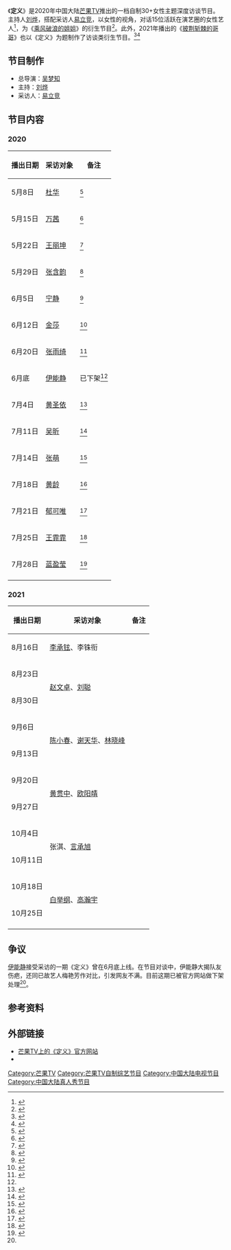 {{電視節目信息框
| 名稱 = 定义
| 英文名称 = Definition
| 圖片 =  
| 標語 = 
| 播出國家 = {{CHNML}}
| 開始 = '''2020'''：{{start date|2020|5|8}}
| 結束 = {{end date|2020|7|28}}<br />'''2021'''：{{start date|2021|8|16}}
| 每集長度 = 
| 主持 = [[刘烨_(女主持)|刘烨]]
| 总导演 = [[吴梦知|吴梦知]]
| 集數 = 
| 國家 = {{CHN}}
| 電視網 = [[芒果TV|芒果TV]]
| 語言 = [[中文|中文]]
| 類型 = [[访谈|访谈]]
| 別名 =
| 制作公司 = [[芒果TV|芒果TV]]
| 主演 = [[易立竞|易立竞]]
| 制作年份 = 2020年-2021年
| 相关节目 = 《[[乘风破浪的姐姐|乘风破浪的姐姐]]》<br />《[[披荆斩棘的哥哥|披荆斩棘的哥哥]]》
| 官方網站 = https://www.mgtv.com/h/338455.html
}}

《'''定义'''》是2020年中国大陆[[芒果TV|芒果TV]]推出的一档自制30+女性主题深度访谈节目。主持人[[刘烨_(女主持)|刘烨]]，搭配采访人[[易立竞|易立竞]]，以女性的视角，对话15位活跃在演艺圈的女性艺人<ref>{{cite news|url=https://www.mgtv.com/h/338455.html|title=芒果TV《定义》信息页|publisher=[[芒果TV|芒果TV]]|accessdate=2020-07-25|archive-date=2020-07-25|archive-url=https://web.archive.org/web/20200725051843/https://www.mgtv.com/h/338455.html|dead-url=no}}</ref>，为《[[乘风破浪的姐姐|乘风破浪的姐姐]]》的衍生节目<ref name=ycwb>{{cite news|url=http://www.chinanews.com/yl/2020/07-13/9236969.shtml|title=访谈节目《定义》走红 乘风破浪的姐姐们被戳穿另一面|publisher=羊城晚报|date=2020-07-13|accessdate=2020-07-25|archive-date=2020-07-25|archive-url=https://web.archive.org/web/20200725052128/http://www.chinanews.com/yl/2020/07-13/9236969.shtml|dead-url=no}}</ref>。此外，2021年播出的《[[披荆斩棘的哥哥|披荆斩棘的哥哥]]》也以《定义》为题制作了访谈类衍生节目。<ref>{{cite web|url=https://www.mgtv.com/h/385777.html|publisher=芒果TV|title=定义|date=2021-08-16|access-date=2021-09-17|archive-date=2021-08-18|archive-url=https://web.archive.org/web/20210818061610/https://www.mgtv.com/h/385777.html}}</ref><ref>{{cite web|url=https://m.weibo.cn/7606396325/4670539203610646|publisher=披荆斩棘的哥哥官微|title=和易立竞一起定义|date=2021-08-15}}</ref>

== 节目制作 ==
* 总导演：[[吴梦知|吴梦知]]
* 主持：[[刘烨_(女主持)|刘烨]]
* 采访人：[[易立竞|易立竞]]

== 节目内容 ==
=== 2020 ===
{| class="wikitable sortable" style="text-align:center"
|-
!播出日期
!采访对象
!备注
|-
|5月8日
|[[杜华_(乐华娱乐)|杜华]]
|<ref>{{cite web|title=定义杜华篇：诠释女强人新定义|url=https://www.mgtv.com/b/338455/8047361.html|publisher=[[芒果TV|芒果TV]]|access-date=2020-07-25|archive-date=2020-07-25|archive-url=https://web.archive.org/web/20200725040003/https://www.mgtv.com/b/338455/8047361.html|dead-url=no}}</ref>
|-
|5月15日
|[[万茜|万茜]]
|<ref>{{cite web|title=定义万茜篇：不在乎流量拒绝卖惨|url=https://www.mgtv.com/b/338455/8110803.html|publisher=[[芒果TV|芒果TV]]|access-date=2020-07-25|archive-date=2020-07-25|archive-url=https://web.archive.org/web/20200725035124/https://www.mgtv.com/b/338455/8110803.html|dead-url=no}}</ref>
|-
|5月22日
|[[王丽坤|王丽坤]]
|<ref>{{cite web|title=定义王丽坤篇：期待活成理想中的样子|url=https://www.mgtv.com/b/338455/8167094.html|publisher=[[芒果TV|芒果TV]]|access-date=2020-07-25|archive-date=2020-07-25|archive-url=https://web.archive.org/web/20200725041853/https://www.mgtv.com/b/338455/8167094.html|dead-url=no}}</ref>
|-
|5月29日
|[[张含韵|张含韵]]
|<ref>{{cite web|title=定义张含韵篇：转型当演员找到成就感|url=https://www.mgtv.com/b/338455/8219776.html|publisher=[[芒果TV|芒果TV]]|access-date=2020-07-25|archive-date=2020-07-25|archive-url=https://web.archive.org/web/20200725062314/https://www.mgtv.com/b/338455/8219776.html|dead-url=no}}</ref>
|-
|6月5日
|[[宁静|宁静]]
|<ref>{{cite web|title=定义宁静篇：满足当下无惧过气|url=https://www.mgtv.com/b/338455/8275459.html|publisher=[[芒果TV|芒果TV]]|access-date=2020-07-25|archive-date=2020-07-25|archive-url=https://web.archive.org/web/20200725034554/https://www.mgtv.com/b/338455/8275459.html|dead-url=no}}</ref>
|-
|6月12日
|[[金莎|金莎]]
|<ref>{{cite web|title=定义金莎篇：自侃过气期待翻红|url=https://www.mgtv.com/b/338455/8330882.html|publisher=[[芒果TV|芒果TV]]|access-date=2020-07-25|archive-date=2020-07-25|archive-url=https://web.archive.org/web/20200725035152/https://www.mgtv.com/b/338455/8330882.html|dead-url=no}}</ref>
|-
|6月20日
|[[张雨绮|张雨绮]]
|<ref>{{cite web|title=定义张雨绮篇：拒绝被强加人设|url=https://www.mgtv.com/b/338455/8396304.html|publisher=[[芒果TV|芒果TV]]|access-date=2020-07-25|archive-date=2020-07-25|archive-url=https://web.archive.org/web/20200725051317/https://www.mgtv.com/b/338455/8396304.html|dead-url=no}}</ref>
|-
|6月底
|[[伊能静|伊能静]]
|已下架<ref name=ycwb />
|-
|7月4日
|[[黄圣依|黄圣依]]
|<ref>{{cite web|title=定义黄圣依篇：歌手梦一直在燃烧|url=https://www.mgtv.com/b/338455/9041956.html|publisher=[[芒果TV|芒果TV]]|access-date=2020-07-25|archive-date=2020-07-25|archive-url=https://web.archive.org/web/20200725034924/https://www.mgtv.com/b/338455/9041956.html|dead-url=no}}</ref>
|-
|7月11日
|[[吴昕|吴昕]]
|<ref>{{cite web|title=定义吴昕篇：在危机中寻求自我突破|url=https://www.mgtv.com/b/338455/9287950.html|publisher=[[芒果TV|芒果TV]]|access-date=2020-07-25|archive-date=2020-07-25|archive-url=https://web.archive.org/web/20200725051315/https://www.mgtv.com/b/338455/9287950.html|dead-url=no}}</ref>
|-
|7月14日
|[[张萌|张萌]]
|<ref>{{cite web|title=定义张萌篇：用萌式态度乘风破浪|url=https://www.mgtv.com/b/338455/9333456.html|publisher=[[芒果TV|芒果TV]]|access-date=2020-07-25|archive-date=2020-07-25|archive-url=https://web.archive.org/web/20200725065605/https://www.mgtv.com/b/338455/9333456.html|dead-url=no}}</ref>
|-
|7月18日
|[[黄龄|黄龄]]
|<ref>{{cite web|title=定义黄龄篇：天马行空地做自己|url=https://www.mgtv.com/b/338455/9382356.html|publisher=[[芒果TV|芒果TV]]|access-date=2020-07-25|archive-date=2020-07-25|archive-url=https://web.archive.org/web/20200725041940/https://www.mgtv.com/b/338455/9382356.html|dead-url=no}}</ref>
|-
|7月21日
|[[郁可唯|郁可唯]]
|<ref>{{cite web|title=定义郁可唯篇：期待舞台上的无限可能|url=https://www.mgtv.com/b/338455/9396623.html|publisher=[[芒果TV|芒果TV]]|access-date=2020-07-25|archive-date=2020-07-25|archive-url=https://web.archive.org/web/20200725042202/https://www.mgtv.com/b/338455/9396623.html|dead-url=no}}</ref>
|-
|7月25日
|[[王霏霏|王霏霏]]
|<ref>{{cite web|title=定义王霏霏篇：蓄力迎接新的高光时刻|url=https://www.mgtv.com/b/338455/9434422.html|publisher=[[芒果TV|芒果TV]]|access-date=2020-07-25|archive-date=2020-07-25|archive-url=https://web.archive.org/web/20200725040543/https://www.mgtv.com/b/338455/9434422.html|dead-url=no}}</ref>
|-
|7月28日
|[[蓝盈莹|蓝盈莹]]
|<ref>{{cite web|title=定义蓝盈莹篇：不惧争议坚持自我|url=https://www.mgtv.com/b/338455/9460382.html|publisher=[[芒果TV|芒果TV]]|access-date=2020-07-28|archive-date=2020-07-28|archive-url=https://web.archive.org/web/20200728062935/https://www.mgtv.com/b/338455/9460382.html|dead-url=no}}</ref>
|-
|}
=== 2021 ===
{| class="wikitable sortable" style="text-align:center"
|-
!播出日期
!采访对象
!备注
|-
|8月16日
|[[李承铉|李承铉]]、李铢衔
|
|-
|8月23日
|rowspan=2|[[赵文卓|赵文卓]]、[[刘聪|刘聪]]
|rowspan=2|
|-
|8月30日
|-
|9月6日
|rowspan=2|[[陈小春|陈小春]]、[[谢天华|谢天华]]、[[林晓峰|林晓峰]]
|rowspan=2|
|-
|9月13日
|-
|9月20日
|rowspan=2|[[黄贯中|黄贯中]]、[[欧阳靖|欧阳靖]]
|rowspan=2|
|-
|9月27日
|-
|10月4日
|rowspan=2|张淇、[[言承旭|言承旭]]
|rowspan=2|
|-
|10月11日
|-
|10月18日
|rowspan=2|[[白举纲|白举纲]]、[[高瀚宇|高瀚宇]]
|rowspan=2|
|-
|10月25日
|-
|}

== 争议 ==
[[伊能静|伊能静]]接受采访的一期《定义》曾在6月底上线。在节目对谈中，伊能静大揭队友伤疤，还同已故艺人梅艳芳作对比，引发网友不满。目前这期已被官方网站做下架处理<ref name=ycwb />。

== 参考资料 ==
{{reflist|2}}

== 外部链接 ==
* [https://www.mgtv.com/h/338455.html 芒果TV上的《定义》官方网站]{{Wayback|url=https://www.mgtv.com/h/338455.html |date=20200725051843 }}
* {{YouTube|p=PLUM8x224JrX_FJm1R7nKaBn0vqDlkUwAB|《定义》}}

{{乘风破浪的姐姐}}
[[Category:芒果TV|Category:芒果TV]]
[[Category:芒果TV自制综艺节目|Category:芒果TV自制综艺节目]]
[[Category:中国大陆电视节目|Category:中国大陆电视节目]]
[[Category:中国大陆真人秀节目|Category:中国大陆真人秀节目]]